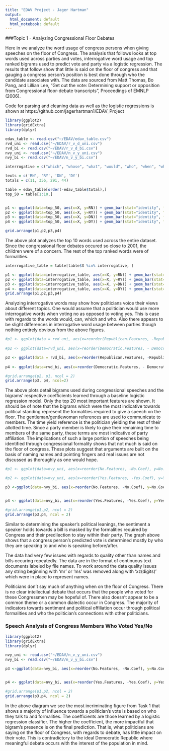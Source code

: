 ```yaml
---
title: "EDAV Project - Jager Hartman"
output:
  html_document: default
  html_notebook: default
---
```

###Topic 1 - Analyzing Congressional Floor Debates

Here in we analyze the word usage of congress persons when giving speeches on the floor of Congress.  The analysis that follows looks at top words used across parties and votes, interrogative word usage and top ranked bigrams used to predict vote and party via a logistic regression.  The results that follow show that little is said on the floor of congress and that gauging a congress person's position is best done through who the candidate associates with.  The data are sourced from Matt Thomas, Bo Pang, and Lillian Lee, "Get out the vote: Determining support or opposition from Congressional floor-debate transcripts", Proceedings of EMNLP (2006).

Code for parsing and cleaning data as well as the logistic regressions is shown at https://github.com/jagerhartman1/EDAV_Project

```r
library(ggplot2)
library(gridExtra)
library(dplyr)

edav_table <- read.csv("~/EDAV/edav_table.csv")
rvd_uni <- read.csv("~/EDAV/r_v_d_uni.csv")
rvd_bi <- read.csv("~/EDAV/r_v_d_bi.csv")
nvy_uni <- read.csv("~/EDAV/n_v_y_uni.csv")
nvy_bi <- read.csv("~/EDAV/n_v_y_bi.csv")

interrogative = c("which", "whose", "what", "would", "who", "when", "where", "can", "whom", "how", "why", "whether")

texts = c('RN', 'RY', 'DN', 'DY')
totals = c(11, 356, 291, 44)

table = edav_table[order(-edav_table$total),]
top_50 = table[1:10,]


p1 <- ggplot(data=top_50, aes(x=X, y=RN)) + geom_bar(stat="identity", fill = rgb(1,0,0), alpha=0.5)  + coord_flip() + labs(title='Republicans Voted No', x='Word', y='Frequency')
p2 <- ggplot(data=top_50, aes(x=X, y=RY)) + geom_bar(stat="identity", fill = rgb(1,0,0), alpha=0.5) + coord_flip() + labs(title='Republicans Voted Yes', x='Word', y='Frequency')
p3 <- ggplot(data=top_50, aes(x=X, y=DN)) + geom_bar(stat="identity", fill = rgb(0,0,1), alpha=0.5) + coord_flip() + labs(title='Democrats Voted No', x='Word', y='Frequency')
p4 <- ggplot(data=top_50, aes(x=X, y=DY)) + geom_bar(stat="identity", fill = rgb(0,0,1), alpha=0.5) + coord_flip() + labs(title='Democrats Voted Yes', x='Word', y='Frequency')

grid.arrange(p1,p2,p3,p4)
```
The above plot analyzes the top 10 words used across the entire dataset.  Since the congressional floor debates occured so close to 2001, the children were of a concern.  The rest of the top ranked words were of formalities.


```r
interrogative_table = table[table$X %in% interrogative, ]

p1 <- ggplot(data=interrogative_table, aes(x=X, y=RN)) + geom_bar(stat="identity", fill = rgb(1,0,0), alpha=0.5)  + theme(axis.text.x=element_text(angle=90,hjust=1,vjust=0.5)) + labs(title='Republicans Voted No', x='Word', y='Frequency') + ylim(0,2)
p2 <- ggplot(data=interrogative_table, aes(x=X, y=RY)) + geom_bar(stat="identity", fill = rgb(1,0,0), alpha=0.5) + theme(axis.text.x=element_text(angle=90,hjust=1,vjust=0.5)) + labs(title='Republicans Voted Yes', x='Word', y='Frequency')+ ylim(0,2)
p3 <- ggplot(data=interrogative_table, aes(x=X, y=DN)) + geom_bar(stat="identity", fill = rgb(0,0,1), alpha=0.5) + theme(axis.text.x=element_text(angle=90,hjust=1,vjust=0.5)) + labs(title='Democrats Voted No', x='Word', y='Frequency') + ylim(0,2)
p4 <- ggplot(data=interrogative_table, aes(x=X, y=DY)) + geom_bar(stat="identity", fill = rgb(0,0,1), alpha=0.5) + theme(axis.text.x=element_text(angle=90,hjust=1,vjust=0.5)) + labs(title='Democrats Voted Yes', x='Word', y='Frequency') + ylim(0,2)
grid.arrange(p1,p2,p3,p4) 
```
Analyzing interrogative words may show how politicians voice their views about different topics.  One would assume that a politician would use more interrogative words when voting no as opposed to voting yes.  This is case with regards to the words would, can, which and who.  Also there appears to be slight differences in interrogative word usage between parties though nothing entirely obvious from the above figures.




```r
#p1 <- ggplot(data = rvd_uni, aes(x=reorder(Republican.Features, -Republican.Coef), y=Republican.Coef)) + geom_bar(stat="identity", fill = rgb(1,0,0), alpha=0.5)  + theme(axis.text.x=element_text(angle=90,hjust=1,vjust=0.5)) + labs(title='Republican Speeches', x='Unigram', y='Coefficient') + ylim(0,3.2)
             
#p2 <- ggplot(data=rvd_uni, aes(x=reorder(Democratic.Features, - Democratic.Coef), y=Democratic.Coef)) + geom_bar(stat="identity", fill = rgb(0,0,1), alpha=0.5) + theme(axis.text.x=element_text(angle=90,hjust=1,vjust=0.5)) + labs(title='Democratic Speeches', x='Unigram', y='Coefficient') + ylim(0,3.2)

p3 <- ggplot(data = rvd_bi, aes(x=reorder(Republican.Features, -Republican.Coef), y=Republican.Coef)) + geom_bar(stat="identity", fill = rgb(1,0,0), alpha=0.5)  + theme(axis.text.x=element_text(angle=90,hjust=1,vjust=0.5)) + labs(title='Republican Speeches', x='Bigram', y='Coefficient') + ylim(0,3.2)
             
p4 <- ggplot(data=rvd_bi, aes(x=reorder(Democratic.Features, - Democratic.Coef), y=Democratic.Coef)) + geom_bar(stat="identity", fill = rgb(0,0,1), alpha=0.5) + theme(axis.text.x=element_text(angle=90,hjust=1,vjust=0.5)) + labs(title='Democratic Speeches', x='Bigram', y='Coefficient') + ylim(0,3.2)

#grid.arrange(p2, p1, ncol = 2) 
grid.arrange(p3, p4, ncol=2)
```

The above plots detail bigrams used during congressional speeches and the bigrams' respective coefficients learned through a baseline logistic regression model.  Only the top 20 most important features are shown.  It should be of note that the bigrams which were the most indicative towards political standing represent the formalities required to give a speech on the floor.  The gentleman/gentlewoman references are used to communicate to members.  The time yield reference is the politician yielding the rest of their allotted time.  Since a party member is likely to give their remaining time to members of the same party, these terms are most indicative of party affiliation.  The implications of such a large portion of speeches being identified through congressional formality shows that not much is said on the floor of congress.  These plots suggest that arguments are built on the basis of naming names and pointing fingers and real issues are not discussed as thoroughly as one would hope.



```r
#p1 <- ggplot(data=nvy_uni, aes(x=reorder(No.Features, -No.Coef), y=No.Coef)) + geom_bar(stat="identity", fill = rgb(1,0,1), alpha=0.5) + theme(axis.text.x=element_text(angle=90,hjust=1,vjust=0.5)) + labs(title='Voted No', x='Unigram', y='Coefficient')

#p2 <- ggplot(data=nvy_uni, aes(x=reorder(Yes.Features, -Yes.Coef), y=Yes.Coef)) + geom_bar(stat="identity", fill = rgb(0, 1, 0), alpha=0.5) + theme(axis.text.x=element_text(angle=90,hjust=1,vjust=0.5)) + labs(title='Voted Yes', x='Unigram', y='Coefficient')

p3 <-ggplot(data=nvy_bi, aes(x=reorder(No.Features, -No.Coef), y=No.Coef)) + geom_bar(stat="identity", fill = rgb(1,0,1), alpha=0.5) + theme(axis.text.x=element_text(angle=90,hjust=1,vjust=0.5)) + labs(title='Voted No', x='Bigram', y='Coefficient') + ylim(0,3.1)


p4 <- ggplot(data=nvy_bi, aes(x=reorder(Yes.Features, -Yes.Coef), y=Yes.Coef)) + geom_bar(stat="identity", fill = rgb(0, 1, 0), alpha=0.5) + theme(axis.text.x=element_text(angle=90,hjust=1,vjust=0.5)) + labs(title='Voted Yes', x='Bigram', y='Coefficient') + ylim(0,3.1)

#grid.arrange(p1,p2, ncol = 2) 
grid.arrange(p3,p4, ncol = 2)

```
Similar to determining the speaker's political leanings, the sentiment a speaker holds towards a bill is masked by the formalities required by Congress and their predilection to stay within their party.  The graph above shows that a congress person's predicted vote is determined mostly by who they are speaking to and who is speaking before/after.  

The data had very few issues with regards to quality other than names and bills occuring repeatedly.  The data are in the format of continuous text documents labeled by file names.  To work around the data quality issues any string beginning with 'mr' or 'ms' was removed along with 'xz(digits)' which were in place to represent names.

Politicians don't say much of anything when on the floor of Congress.  There is no clear intellectual debate that occurs that the people who voted for these Congressmen may be hopeful of.  There also doesn't appear to be a common theme or a common dialectic occur in Congress.  The majority of indicators towards sentiment and political offiliation occur through political formalities and who the politician's connections with other politicians.

### Speech Analysis of Congress Members Who Voted Yes/No
```r
library(ggplot2)
library(gridExtra)
library(dplyr)

nvy_uni <- read.csv("~/EDAV/n_v_y_uni.csv")
nvy_bi <- read.csv("~/EDAV/n_v_y_bi.csv")

p3 <-ggplot(data=nvy_bi, aes(x=reorder(No.Features, -No.Coef), y=No.Coef)) + geom_bar(stat="identity", fill = rgb(1,0,1), alpha=0.5) + theme(axis.text.x=element_text(angle=90,hjust=1,vjust=0.5)) + labs(title='Voted No', x='Bigram', y='Coefficient') + ylim(0,3.1)


p4 <- ggplot(data=nvy_bi, aes(x=reorder(Yes.Features, -Yes.Coef), y=Yes.Coef)) + geom_bar(stat="identity", fill = rgb(0, 1, 0), alpha=0.5) + theme(axis.text.x=element_text(angle=90,hjust=1,vjust=0.5)) + labs(title='Voted Yes', x='Bigram', y='Coefficient') + ylim(0,3.1)

#grid.arrange(p1,p2, ncol = 2) 
grid.arrange(p3,p4, ncol = 2)

```

In the above diagram we see the most incriminating figure from Task 1 that shows a majority of influence towards a politician's vote is based on who they talk to and formalities.  The coefficients are those learned by a logistic regression classifier.  The higher the coefficient, the more impactful that bigram's presence is on the final prediction.  That is, what politicians are saying on the floor of Congress, with regards to debate, has little impact on their vote.  This is contradictory to the ideal Democratic Republic where meaningful debate occurs with the interest of the population in mind.

